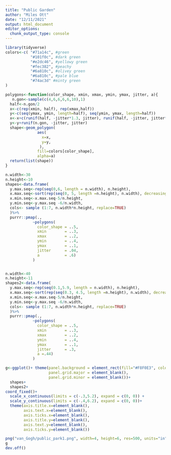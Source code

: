 ```yaml
---
title: "Public Garden"
author: "Miles Ott"
date: "12/11/2021"
output: html_document
editor_options: 
  chunk_output_type: console
---
```


```r
library(tidyverse)
colors<-c( "#71a14c", #green
           "#101f0c", #dark green
           "#e2dc46", #yellowy green
           "#fec382", #peachy
           "#6a810c", #olivey green
           "#6a810c", #pale blue
           "#74ac3d" #minty green
)
```





```r

polygons<-function(color_shape, xmin, xmax, ymin, ymax, jitter, a){
   n.gon<-sample(c(4,6,6,6,6,10),1)
  half<-n.gon/2
  x<-c(rep(xmin, half), rep(xmax,half)) 
  y<-c(seq(ymax, ymin, length=half), seq(ymin, ymax, length=half))
  x<-x+c(runif(half, -jitter*1.3, jitter), runif(half, -jitter, jitter*1.2))
  y<-y+runif(n.gon, -jitter, jitter)
  shape<-geom_polygon(
              aes(
                x=x,
                y=y,
               ),
              fill=colors[color_shape],
              alpha=a)
  return(list(shape))
}

n.width<-30
n.height<-10
shapes<-data.frame(
  y.max.seq<-rep(seq(0,6, length = n.width), n.height),
  x.max.seq<-sort(rep(seq(0, 5, length =n.height), n.width), decreasing =FALSE),
  x.min.seq<-x.max.seq-5/n.height,
  y.min.seq<-y.max.seq -6/n.width,
  cols<- sample (1:7, n.width*n.height, replace=TRUE)
  )%>%
  purrr::pmap(., 
            ~polygons(
              color_shape = ..5,
              xmin        = ..3, 
              xmax        = ..2,
              ymin        = ..4,
              ymax        = ..1,
              jitter      = .04,
              a           = .6)
            )


n.width<-40
n.height<-11
shapes2<-data.frame(
  y.max.seq<-rep(seq(0.1,5.9, length = n.width), n.height),
  x.max.seq<-sort(rep(seq(0.3, 4.5, length =n.height), n.width), decreasing =FALSE),
  x.min.seq<-x.max.seq-5/n.height,
  y.min.seq<-y.max.seq -6/n.width,
  cols<- sample (1:7, n.width*n.height, replace=TRUE)
  )%>%
  purrr::pmap(., 
            ~polygons(
              color_shape = ..5,
              xmin        = ..3, 
              xmax        = ..2,
              ymin        = ..4,
              ymax        = ..1,
              jitter      = .3,
              a =.44)
            )

g<-ggplot()+ theme(panel.background = element_rect(fill="#F8F0E3", colour="#F8F0E3"),
                   panel.grid.major = element_blank(),
                   panel.grid.minor = element_blank())+
  shapes+
  shapes2+
coord_fixed()+
  scale_x_continuous(limits = c(-.3,5.2), expand = c(0, 0)) +
  scale_y_continuous(limits = c(-.4,6.2), expand = c(0, 0))+
  theme(axis.title.x=element_blank(),
        axis.text.x=element_blank(),
        axis.ticks.x=element_blank(),
        axis.title.y=element_blank(),
        axis.text.y=element_blank(),
        axis.ticks.y=element_blank())

png("van_Gogh/public_park1.png", width=4, height=6, res=500, units="in")
g
dev.off()

```

